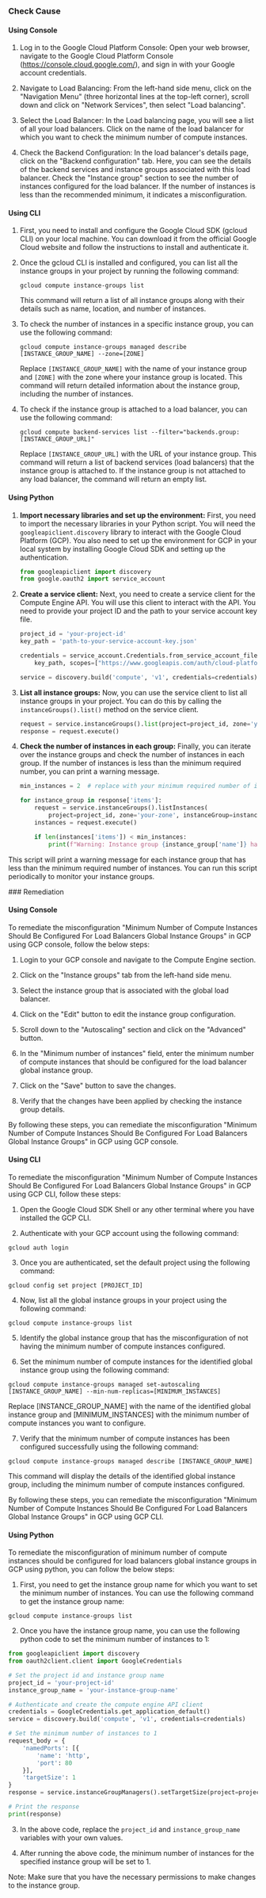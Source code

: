 

<Tabs><Tab title='Cause'>
### Check Cause

#### Using Console

1. Log in to the Google Cloud Platform Console: Open your web browser, navigate to the Google Cloud Platform Console (https://console.cloud.google.com/), and sign in with your Google account credentials.

2. Navigate to Load Balancing: From the left-hand side menu, click on the "Navigation Menu" (three horizontal lines at the top-left corner), scroll down and click on "Network Services", then select "Load balancing".

3. Select the Load Balancer: In the Load balancing page, you will see a list of all your load balancers. Click on the name of the load balancer for which you want to check the minimum number of compute instances.

4. Check the Backend Configuration: In the load balancer's details page, click on the "Backend configuration" tab. Here, you can see the details of the backend services and instance groups associated with this load balancer. Check the "Instance group" section to see the number of instances configured for the load balancer. If the number of instances is less than the recommended minimum, it indicates a misconfiguration.

#### Using CLI

1. First, you need to install and configure the Google Cloud SDK (gcloud CLI) on your local machine. You can download it from the official Google Cloud website and follow the instructions to install and authenticate it.

2. Once the gcloud CLI is installed and configured, you can list all the instance groups in your project by running the following command:

   ```
   gcloud compute instance-groups list
   ```

   This command will return a list of all instance groups along with their details such as name, location, and number of instances.

3. To check the number of instances in a specific instance group, you can use the following command:

   ```
   gcloud compute instance-groups managed describe [INSTANCE_GROUP_NAME] --zone=[ZONE]
   ```

   Replace `[INSTANCE_GROUP_NAME]` with the name of your instance group and `[ZONE]` with the zone where your instance group is located. This command will return detailed information about the instance group, including the number of instances.

4. To check if the instance group is attached to a load balancer, you can use the following command:

   ```
   gcloud compute backend-services list --filter="backends.group:[INSTANCE_GROUP_URL]"
   ```

   Replace `[INSTANCE_GROUP_URL]` with the URL of your instance group. This command will return a list of backend services (load balancers) that the instance group is attached to. If the instance group is not attached to any load balancer, the command will return an empty list.

#### Using Python

1. **Import necessary libraries and set up the environment:**
   First, you need to import the necessary libraries in your Python script. You will need the `googleapiclient.discovery` library to interact with the Google Cloud Platform (GCP). You also need to set up the environment for GCP in your local system by installing Google Cloud SDK and setting up the authentication.

   ```python
   from googleapiclient import discovery
   from google.oauth2 import service_account
   ```

2. **Create a service client:**
   Next, you need to create a service client for the Compute Engine API. You will use this client to interact with the API. You need to provide your project ID and the path to your service account key file.

   ```python
   project_id = 'your-project-id'
   key_path = 'path-to-your-service-account-key.json'

   credentials = service_account.Credentials.from_service_account_file(
       key_path, scopes=["https://www.googleapis.com/auth/cloud-platform"])

   service = discovery.build('compute', 'v1', credentials=credentials)
   ```

3. **List all instance groups:**
   Now, you can use the service client to list all instance groups in your project. You can do this by calling the `instanceGroups().list()` method on the service client.

   ```python
   request = service.instanceGroups().list(project=project_id, zone='your-zone')
   response = request.execute()
   ```

4. **Check the number of instances in each group:**
   Finally, you can iterate over the instance groups and check the number of instances in each group. If the number of instances is less than the minimum required number, you can print a warning message.

   ```python
   min_instances = 2  # replace with your minimum required number of instances

   for instance_group in response['items']:
       request = service.instanceGroups().listInstances(
           project=project_id, zone='your-zone', instanceGroup=instance_group['name'])
       instances = request.execute()

       if len(instances['items']) < min_instances:
           print(f"Warning: Instance group {instance_group['name']} has less than {min_instances} instances.")
   ```

This script will print a warning message for each instance group that has less than the minimum required number of instances. You can run this script periodically to monitor your instance groups.

</Tab>

<Tab title='Remediation'>
### Remediation

#### Using Console

To remediate the misconfiguration "Minimum Number of Compute Instances Should Be Configured For Load Balancers Global Instance Groups" in GCP using GCP console, follow the below steps:

1. Login to your GCP console and navigate to the Compute Engine section.

2. Click on the "Instance groups" tab from the left-hand side menu.

3. Select the instance group that is associated with the global load balancer.

4. Click on the "Edit" button to edit the instance group configuration.

5. Scroll down to the "Autoscaling" section and click on the "Advanced" button.

6. In the "Minimum number of instances" field, enter the minimum number of compute instances that should be configured for the load balancer global instance group.

7. Click on the "Save" button to save the changes.

8. Verify that the changes have been applied by checking the instance group details.

By following these steps, you can remediate the misconfiguration "Minimum Number of Compute Instances Should Be Configured For Load Balancers Global Instance Groups" in GCP using GCP console.

#### Using CLI

To remediate the misconfiguration "Minimum Number of Compute Instances Should Be Configured For Load Balancers Global Instance Groups" in GCP using GCP CLI, follow these steps:

1. Open the Google Cloud SDK Shell or any other terminal where you have installed the GCP CLI.

2. Authenticate with your GCP account using the following command:

```
gcloud auth login
```

3. Once you are authenticated, set the default project using the following command:

```
gcloud config set project [PROJECT_ID]
```

4. Now, list all the global instance groups in your project using the following command:

```
gcloud compute instance-groups list
```

5. Identify the global instance group that has the misconfiguration of not having the minimum number of compute instances configured.

6. Set the minimum number of compute instances for the identified global instance group using the following command:

```
gcloud compute instance-groups managed set-autoscaling [INSTANCE_GROUP_NAME] --min-num-replicas=[MINIMUM_INSTANCES]
```

Replace [INSTANCE_GROUP_NAME] with the name of the identified global instance group and [MINIMUM_INSTANCES] with the minimum number of compute instances you want to configure.

7. Verify that the minimum number of compute instances has been configured successfully using the following command:

```
gcloud compute instance-groups managed describe [INSTANCE_GROUP_NAME]
```

This command will display the details of the identified global instance group, including the minimum number of compute instances configured.

By following these steps, you can remediate the misconfiguration "Minimum Number of Compute Instances Should Be Configured For Load Balancers Global Instance Groups" in GCP using GCP CLI.

#### Using Python

To remediate the misconfiguration of minimum number of compute instances should be configured for load balancers global instance groups in GCP using python, you can follow the below steps:

1. First, you need to get the instance group name for which you want to set the minimum number of instances. You can use the following command to get the instance group name:

```
gcloud compute instance-groups list
```

2. Once you have the instance group name, you can use the following python code to set the minimum number of instances to 1:

```python
from googleapiclient import discovery
from oauth2client.client import GoogleCredentials

# Set the project id and instance group name
project_id = 'your-project-id'
instance_group_name = 'your-instance-group-name'

# Authenticate and create the compute engine API client
credentials = GoogleCredentials.get_application_default()
service = discovery.build('compute', 'v1', credentials=credentials)

# Set the minimum number of instances to 1
request_body = {
    'namedPorts': [{
        'name': 'http',
        'port': 80
    }],
    'targetSize': 1
}
response = service.instanceGroupManagers().setTargetSize(project=project_id, zone='us-central1-a', instanceGroupManager=instance_group_name, body=request_body).execute()

# Print the response
print(response)
```

3. In the above code, replace the `project_id` and `instance_group_name` variables with your own values.

4. After running the above code, the minimum number of instances for the specified instance group will be set to 1.

Note: Make sure that you have the necessary permissions to make changes to the instance group.


</Tab>
</Tabs>